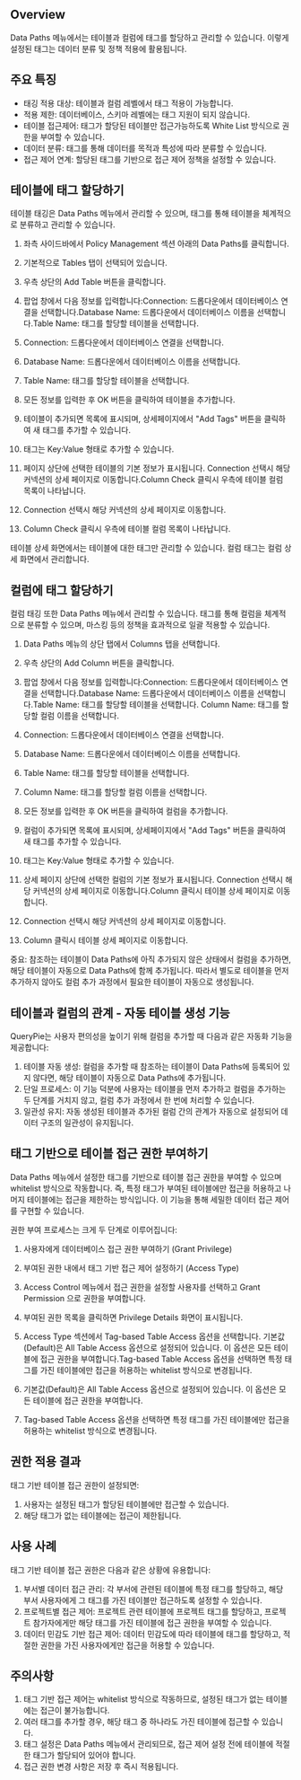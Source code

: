 ## Overview
Data Paths 메뉴에서는 테이블과 컬럼에 태그를 할당하고 관리할 수 있습니다. 이렇게 설정된 태그는 데이터 분류 및 정책 적용에 활용됩니다.

## 주요 특징
* 태깅 적용 대상: 테이블과 컬럼 레벨에서 태그 적용이 가능합니다.
* 적용 제한: 데이터베이스, 스키마 레벨에는 태그 지원이 되지 않습니다.
* 테이블 접근제어: 태그가 할당된 테이블만 접근가능하도록 White List 방식으로 권한을 부여할 수 있습니다.
* 데이터 분류: 태그를 통해 데이터를 목적과 특성에 따라 분류할 수 있습니다.
* 접근 제어 연계: 할당된 태그를 기반으로 접근 제어 정책을 설정할 수 있습니다.

## 테이블에 태그 할당하기
테이블 태깅은 Data Paths 메뉴에서 관리할 수 있으며, 태그를 통해 테이블을 체계적으로 분류하고 관리할 수 있습니다.

1. 좌측 사이드바에서 Policy Management 섹션 아래의 Data Paths를 클릭합니다.
2. 기본적으로 Tables 탭이 선택되어 있습니다.
3. 우측 상단의 Add Table 버튼을 클릭합니다.
4. 팝업 창에서 다음 정보를 입력합니다:Connection: 드롭다운에서 데이터베이스 연결을 선택합니다.Database Name: 드롭다운에서 데이터베이스 이름을 선택합니다.Table Name: 태그를 할당할 테이블을 선택합니다.
  1. Connection: 드롭다운에서 데이터베이스 연결을 선택합니다.
  2. Database Name: 드롭다운에서 데이터베이스 이름을 선택합니다.
  3. Table Name: 태그를 할당할 테이블을 선택합니다.
5. 모든 정보를 입력한 후 OK 버튼을 클릭하여 테이블을 추가합니다.

1. 테이블이 추가되면 목록에 표시되며, 상세페이지에서 "Add Tags" 버튼을 클릭하여 새 태그를 추가할 수 있습니다.
2. 태그는 Key:Value 형태로 추가할 수 있습니다.
3. 페이지 상단에 선택한 테이블의 기본 정보가 표시됩니다. Connection 선택시 해당 커넥션의 상세 페이지로 이동합니다.Column Check 클릭시 우측에 테이블 컬럼 목록이 나타납니다.
  1. Connection 선택시 해당 커넥션의 상세 페이지로 이동합니다.
  2. Column Check 클릭시 우측에 테이블 컬럼 목록이 나타납니다.

테이블 상세 화면에서는 테이블에 대한 태그만 관리할 수 있습니다. 컬럼 태그는 컬럼 상세 화면에서 관리합니다.

## 컬럼에 태그 할당하기
컬럼 태깅 또한 Data Paths 메뉴에서 관리할 수 있습니다. 태그를 통해 컬럼을 체계적으로 분류할 수 있으며, 마스킹 등의 정책을 효과적으로 일괄 적용할 수 있습니다.

1. Data Paths 메뉴의 상단 탭에서 Columns 탭을 선택합니다.
2. 우측 상단의 Add Column 버튼을 클릭합니다.
3. 팝업 창에서 다음 정보를 입력합니다:Connection: 드롭다운에서 데이터베이스 연결을 선택합니다.Database Name: 드롭다운에서 데이터베이스 이름을 선택합니다.Table Name: 태그를 할당할 테이블을 선택합니다. Column Name: 태그를 할당할 컬럼 이름을 선택합니다.
  1. Connection: 드롭다운에서 데이터베이스 연결을 선택합니다.
  2. Database Name: 드롭다운에서 데이터베이스 이름을 선택합니다.
  3. Table Name: 태그를 할당할 테이블을 선택합니다.
  4. Column Name: 태그를 할당할 컬럼 이름을 선택합니다.
4. 모든 정보를 입력한 후 OK 버튼을 클릭하여 컬럼을 추가합니다.

1. 컬럼이 추가되면 목록에 표시되며, 상세페이지에서 "Add Tags" 버튼을 클릭하여 새 태그를 추가할 수 있습니다.
2. 태그는 Key:Value 형태로 추가할 수 있습니다.
3. 상세 페이지 상단에 선택한 컬럼의 기본 정보가 표시됩니다. Connection 선택시 해당 커넥션의 상세 페이지로 이동합니다.Column 클릭시 테이블 상세 페이지로 이동합니다.
  1. Connection 선택시 해당 커넥션의 상세 페이지로 이동합니다.
  2. Column 클릭시 테이블 상세 페이지로 이동합니다.

중요: 참조하는 테이블이 Data Paths에 아직 추가되지 않은 상태에서 컬럼을 추가하면, 해당 테이블이 자동으로 Data Paths에 함께 추가됩니다. 따라서 별도로 테이블을 먼저 추가하지 않아도 컬럼 추가 과정에서 필요한 테이블이 자동으로 생성됩니다.

## 테이블과 컬럼의 관계 - 자동 테이블 생성 기능
QueryPie는 사용자 편의성을 높이기 위해 컬럼을 추가할 때 다음과 같은 자동화 기능을 제공합니다:

1. 테이블 자동 생성: 컬럼을 추가할 때 참조하는 테이블이 Data Paths에 등록되어 있지 않다면, 해당 테이블이 자동으로 Data Paths에 추가됩니다.
2. 단일 프로세스: 이 기능 덕분에 사용자는 테이블을 먼저 추가하고 컬럼을 추가하는 두 단계를 거치지 않고, 컬럼 추가 과정에서 한 번에 처리할 수 있습니다.
3. 일관성 유지: 자동 생성된 테이블과 추가된 컬럼 간의 관계가 자동으로 설정되어 데이터 구조의 일관성이 유지됩니다.

## 태그 기반으로 테이블 접근 권한 부여하기
Data Paths 메뉴에서 설정한 태그를 기반으로 테이블 접근 권한을 부여할 수 있으며 whitelist 방식으로 작동합니다. 즉, 특정 태그가 부여된 테이블에만 접근을 허용하고 나머지 테이블에는 접근을 제한하는 방식입니다. 이 기능을 통해 세밀한 데이터 접근 제어를 구현할 수 있습니다.

권한 부여 프로세스는 크게 두 단계로 이루어집니다:

1. 사용자에게 데이터베이스 접근 권한 부여하기 (Grant Privilege)
2. 부여된 권한 내에서 태그 기반 접근 제어 설정하기 (Access Type)

1. Access Control 메뉴에서 접근 권한을 설정할 사용자를 선택하고 Grant Permission 으로 권한을 부여합니다.
2. 부여된 권한 목록을 클릭하면 Privilege Details 화면이 표시됩니다.
3. Access Type 섹션에서 Tag-based Table Access 옵션을 선택합니다. 기본값(Default)은 All Table Access 옵션으로 설정되어 있습니다. 이 옵션은 모든 테이블에 접근 권한을 부여합니다.Tag-based Table Access 옵션을 선택하면 특정 태그를 가진 테이블에만 접근을 허용하는 whitelist 방식으로 변경됩니다.
  1. 기본값(Default)은 All Table Access 옵션으로 설정되어 있습니다. 이 옵션은 모든 테이블에 접근 권한을 부여합니다.
  2. Tag-based Table Access 옵션을 선택하면 특정 태그를 가진 테이블에만 접근을 허용하는 whitelist 방식으로 변경됩니다.

## 권한 적용 결과
태그 기반 테이블 접근 권한이 설정되면:

1. 사용자는 설정된 태그가 할당된 테이블에만 접근할 수 있습니다.
2. 해당 태그가 없는 테이블에는 접근이 제한됩니다.

## 사용 사례
태그 기반 테이블 접근 권한은 다음과 같은 상황에 유용합니다:

1. 부서별 데이터 접근 관리: 각 부서에 관련된 테이블에 특정 태그를 할당하고, 해당 부서 사용자에게 그 태그를 가진 테이블만 접근하도록 설정할 수 있습니다.
2. 프로젝트별 접근 제어: 프로젝트 관련 테이블에 프로젝트 태그를 할당하고, 프로젝트 참가자에게만 해당 태그를 가진 테이블에 접근 권한을 부여할 수 있습니다.
3. 데이터 민감도 기반 접근 제어: 데이터 민감도에 따라 테이블에 태그를 할당하고, 적절한 권한을 가진 사용자에게만 접근을 허용할 수 있습니다.

## 주의사항
1. 태그 기반 접근 제어는 whitelist 방식으로 작동하므로, 설정된 태그가 없는 테이블에는 접근이 불가능합니다.
2. 여러 태그를 추가할 경우, 해당 태그 중 하나라도 가진 테이블에 접근할 수 있습니다.
3. 태그 설정은 Data Paths 메뉴에서 관리되므로, 접근 제어 설정 전에 테이블에 적절한 태그가 할당되어 있어야 합니다.
4. 접근 권한 변경 사항은 저장 후 즉시 적용됩니다.
